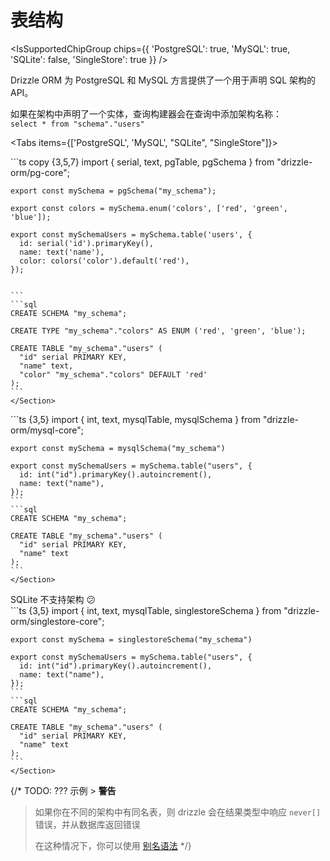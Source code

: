 
# 表结构

<IsSupportedChipGroup chips={{ 'PostgreSQL': true, 'MySQL': true, 'SQLite': false, 'SingleStore': true }} />

Drizzle ORM 为 PostgreSQL 和 MySQL 方言提供了一个用于声明 SQL 架构的 API。

如果在架构中声明了一个实体，查询构建器会在查询中添加架构名称：<br/>
`select * from "schema"."users"`

<Tabs items={['PostgreSQL', 'MySQL', "SQLite", "SingleStore"]}>
  <Tab>
    <Section>
    ```ts copy {3,5,7}
    import { serial, text, pgTable, pgSchema } from "drizzle-orm/pg-core";

    export const mySchema = pgSchema("my_schema");

    export const colors = mySchema.enum('colors', ['red', 'green', 'blue']);

    export const mySchemaUsers = mySchema.table('users', {
      id: serial('id').primaryKey(),
      name: text('name'),
      color: colors('color').default('red'),
    });

    
    ```
    ```sql
    CREATE SCHEMA "my_schema";

    CREATE TYPE "my_schema"."colors" AS ENUM ('red', 'green', 'blue');

    CREATE TABLE "my_schema"."users" (
      "id" serial PRIMARY KEY,
      "name" text,
      "color" "my_schema"."colors" DEFAULT 'red'
    );
    ```
    </Section>
  </Tab>
  <Tab>
    <Section>
    ```ts {3,5}
    import { int, text, mysqlTable, mysqlSchema } from "drizzle-orm/mysql-core";

    export const mySchema = mysqlSchema("my_schema")

    export const mySchemaUsers = mySchema.table("users", {
      id: int("id").primaryKey().autoincrement(),
      name: text("name"),
    });
    ```
    ```sql
    CREATE SCHEMA "my_schema";

    CREATE TABLE "my_schema"."users" (
      "id" serial PRIMARY KEY,
      "name" text
    );
    ```
    </Section>
  </Tab>
  <Tab>
  SQLite 不支持架构 😕
  </Tab>
  <Tab>
    <Section>
    ```ts {3,5}
    import { int, text, mysqlTable, singlestoreSchema } from "drizzle-orm/singlestore-core";

    export const mySchema = singlestoreSchema("my_schema")

    export const mySchemaUsers = mySchema.table("users", {
      id: int("id").primaryKey().autoincrement(),
      name: text("name"),
    });
    ```
    ```sql
    CREATE SCHEMA "my_schema";

    CREATE TABLE "my_schema"."users" (
      "id" serial PRIMARY KEY,
      "name" text
    );
    ```
    </Section>
  </Tab>
</Tabs>

{/* TODO: ??? 示例 > **警告**
> 如果你在不同的架构中有同名表，则 drizzle 会在结果类型中响应 `never[]` 错误，并从数据库返回错误
>
> 在这种情况下，你可以使用 [别名语法](./joins#join-aliases-and-self-joins) */}
